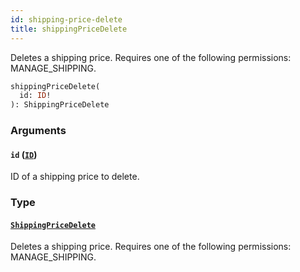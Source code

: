 ```yaml
---
id: shipping-price-delete
title: shippingPriceDelete
---
```



Deletes a shipping price. Requires one of the following permissions: MANAGE_SHIPPING.

```graphql
shippingPriceDelete(
  id: ID!
): ShippingPriceDelete
```


### Arguments

#### `id` ([`ID`](../../../developer/api-reference/scalars/id))

ID of a shipping price to delete.


### Type

#### [`ShippingPriceDelete`](../../../developer/api-reference/objects/shipping-price-delete) 

Deletes a shipping price. Requires one of the following permissions: MANAGE_SHIPPING.




